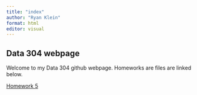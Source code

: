 ```yaml
---
title: "index"
author: "Ryan Klein"
format: html
editor: visual
---
```


## Data 304 webpage

Welcome to my Data 304 github webpage.  Homeworks are files are linked below.

[Homework 5]("https://ryanklein17.github.io/data304-test/docs/hw/hw5.html")

